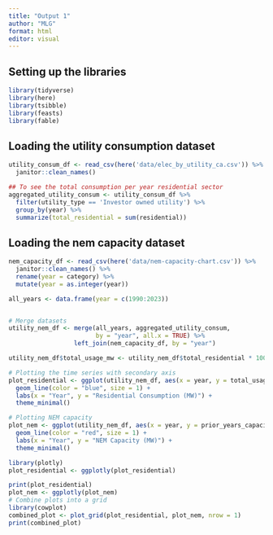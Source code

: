 ```yaml
---
title: "Output 1"
author: "MLG"
format: html
editor: visual
---
```



## Setting up the libraries

```r
library(tidyverse)
library(here)
library(tsibble)
library(feasts)
library(fable)
```

## Loading the utility consumption dataset

```r
utility_consum_df <- read_csv(here('data/elec_by_utility_ca.csv')) %>% 
  janitor::clean_names()

## To see the total consumption per year residential sector
aggregated_utility_consum <- utility_consum_df %>%
  filter(utility_type == 'Investor owned utility') %>% 
  group_by(year) %>%
  summarize(total_residential = sum(residential))

```

## Loading the nem capacity dataset

```r

nem_capacity_df <- read_csv(here('data/nem-capacity-chart.csv')) %>% 
  janitor::clean_names() %>% 
  rename(year = category) %>% 
  mutate(year = as.integer(year))

all_years <- data.frame(year = c(1990:2023))


# Merge datasets
utility_nem_df <- merge(all_years, aggregated_utility_consum,
                        by = "year", all.x = TRUE) %>%
                  left_join(nem_capacity_df, by = "year") 

utility_nem_df$total_usage_mw <- utility_nem_df$total_residential * 1000

# Plotting the time series with secondary axis
plot_residential <- ggplot(utility_nem_df, aes(x = year, y = total_usage_mw)) +
  geom_line(color = "blue", size = 1) +
  labs(x = "Year", y = "Residential Consumption (MW)") +
  theme_minimal()

# Plotting NEM capacity
plot_nem <- ggplot(utility_nem_df, aes(x = year, y = prior_years_capacity)) +
  geom_line(color = "red", size = 1) +
  labs(x = "Year", y = "NEM Capacity (MW)") +
  theme_minimal()

library(plotly)
plot_residential <- ggplotly(plot_residential)

print(plot_residential)
plot_nem <- ggplotly(plot_nem)
# Combine plots into a grid
library(cowplot)
combined_plot <- plot_grid(plot_residential, plot_nem, nrow = 1)
print(combined_plot)
```

